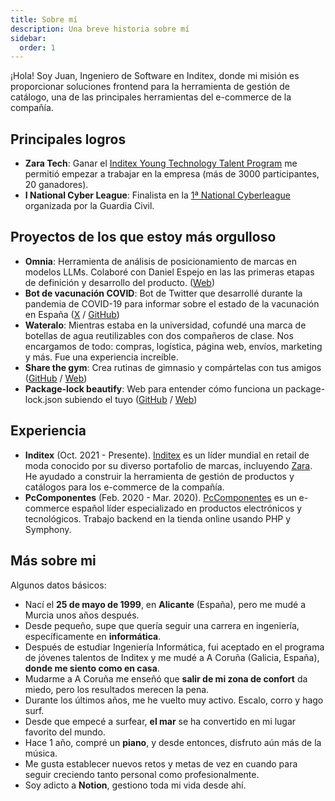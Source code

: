 ```yaml
---
title: Sobre mí
description: Una breve historia sobre mí
sidebar:
  order: 1
---
```


¡Hola! Soy Juan, Ingeniero de Software en Inditex, donde mi misión es proporcionar soluciones frontend para la herramienta de gestión de catálogo, una de las principales herramientas del e-commerce de la compañía.

## Principales logros

- **Zara Tech**: Ganar el [Inditex Young Technology Talent Program](https://www.zaratalent.com/es/tech/) me permitió empezar a trabajar en la empresa (más de 3000 participantes, 20 ganadores).
- **I National Cyber League**: Finalista en la [1ª National Cyberleague](https://www.um.es/web/informatica/inicio/-/asset_publisher/9oPl8OoMB0qA/content/final-de-la-i-national-cyberleague) organizada por la Guardia Civil.

## Proyectos de los que estoy más orgulloso

- **Omnia**: Herramienta de análisis de posicionamiento de marcas en modelos LLMs. Colaboré con Daniel Espejo en las las primeras etapas de definición y desarrollo del producto. ([Web](https://www.useomnia.com/))
- **Bot de vacunación COVID**: Bot de Twitter que desarrollé durante la pandemia de COVID-19 para informar sobre el estado de la vacunación en España ([X](https://twitter.com/CovidVacunaES) / [GitHub](https://github.com/juanoa/vacunas-bot))
- **Wateralo**: Mientras estaba en la universidad, cofundé una marca de botellas de agua reutilizables con dos compañeros de clase. Nos encargamos de todo: compras, logística, página web, envíos, marketing y más. Fue una experiencia increíble.
- **Share the gym**: Crea rutinas de gimnasio y compártelas con tus amigos ([GitHub](https://github.com/juanoa/share-the-gym) / [Web](https://share-the-gym.vercel.app/))
- **Package-lock beautify**: Web para entender cómo funciona un package-lock.json subiendo el tuyo ([GitHub](https://github.com/juanoa/package-lock-beautify) / [Web](https://package-lock-beautify.vercel.app/))

## Experiencia

- **Inditex** (Oct. 2021 - Presente). [Inditex](https://www.inditex.com/) es un líder mundial en retail de moda conocido por su diverso portafolio de marcas, incluyendo [Zara](https://www.zara.com/). He ayudado a construir la herramienta de gestión de productos y catálogos para los e-commerce de la compañía.
- **PcComponentes** (Feb. 2020 - Mar. 2020). [PcComponentes](https://www.pccomponentes.com/) es un e-commerce español líder especializado en productos electrónicos y tecnológicos. Trabajo backend en la tienda online usando PHP y Symphony.

## Más sobre mi

Algunos datos básicos:

- Nací el **25 de mayo de 1999**, en **Alicante** (España), pero me mudé a Murcia unos años después.
- Desde pequeño, supe que quería seguir una carrera en ingeniería, específicamente en **informática**.
- Después de estudiar Ingeniería Informática, fui aceptado en el programa de jóvenes talentos de Inditex y me mudé a A Coruña (Galicia, España), **donde me siento como en casa**.
- Mudarme a A Coruña me enseñó que **salir de mi zona de confort** da miedo, pero los resultados merecen la pena.
- Durante los últimos años, me he vuelto muy activo. Escalo, corro y hago surf.
- Desde que empecé a surfear, **el mar** se ha convertido en mi lugar favorito del mundo.
- Hace 1 año, compré un **piano**, y desde entonces, disfruto aún más de la música.
- Me gusta establecer nuevos retos y metas de vez en cuando para seguir creciendo tanto personal como profesionalmente.
- Soy adicto a **Notion**, gestiono toda mi vida desde ahí.